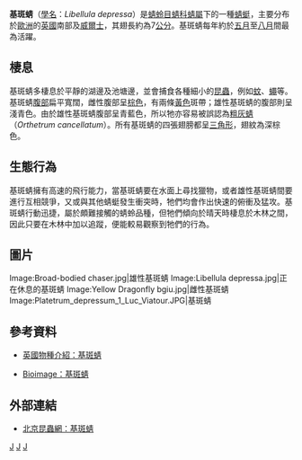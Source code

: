 {{Speciesbox
| taxon = Libellula depressa
| image = Libellula depressa 74a.jpg
| image_caption = 雄性基斑蜻
| binomial_authority = [[卡爾·林奈|Linnaeus]], 1758
}}

'''基斑蜻'''（[[學名|學名]]：''Libellula depressa''）是[[蜻蛉目|蜻蛉目]][[蜻科|蜻科]][[蜻屬|蜻屬]]下的一種[[蜻蜓|蜻蜓]]，主要分布於[[歐洲|歐洲]]的[[英國|英國]]南部及[[威爾士|威爾士]]，其翅長約為7[[公分|公分]]。基斑蜻每年約於[[五月|五月]]至[[八月|八月]]間最為活躍。

==棲息==
基斑蜻多棲息於平靜的湖邊及池塘邊，並會捕食各種細小的[[昆蟲|昆蟲]]，例如[[蚊|蚊]]、[[蠅|蠅]]等。基斑蜻[[腹部|腹部]]扁平寬闊，雌性腹部呈[[棕色|棕色]]，有兩條[[黃色|黃色]]斑帶；雄性基斑蜻的腹部則呈淺青色。由於雄性基斑蜻腹部呈青藍色，所以牠亦容易被誤認為[[粗灰蜻|粗灰蜻]]（''Orthetrum cancellatum''）。所有基斑蜻的四張翅膀都呈[[三角形|三角形]]，翅紋為深棕色。

==生態行為==
基斑蜻擁有高速的飛行能力，當基斑蜻要在水面上尋找獵物，或者雄性基斑蜻間要進行互相競爭，又或與其他蜻蜓發生衝突時，牠們均會作出快速的俯衝及猛攻。基斑蜻行動迅捷，屬於頗難接觸的蜻蛉品種，但牠們傾向於晴天時棲息於木林之間，因此只要在木林中加以追蹤，便能較易觀察到牠們的行為。

==圖片==
<gallery>
Image:Broad-bodied chaser.jpg|雄性基斑蜻
Image:Libellula depressa.jpg|正在休息的基斑蜻
Image:Yellow Dragonfly bgiu.jpg|雌性基斑蜻
Image:Platetrum_depressum_1_Luc_Viatour.JPG|基斑蜻
</gallery>

==參考資料==
*{{en}}[http://www.habitas.org.uk/dragonflyireland/5637.htm 英國物種介紹：基斑蜻]{{Wayback|url=http://www.habitas.org.uk/dragonflyireland/5637.htm |date=20090529112403 }}
*{{en}}[https://web.archive.org/web/20081201140136/http://www.bioimages.org.uk/HTML/T155.HTM Bioimage：基斑蜻]

==外部連結==
*[https://web.archive.org/web/20071217003214/http://www.bjbug.com/insect/odonata/htm/od00092.htm 北京昆蟲網：基斑蜻]
{{Taxonbar|from=Q302485}}
[[Category:_1758年描述的昆虫|J]]
[[Category:蜻属|J]]
[[Category:卡尔·林奈命名的生物分类|J]]